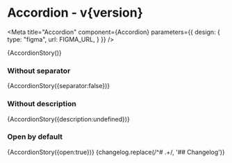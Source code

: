 


<h1>Accordion<span className="text-lg font-normal"> - v{version}</span></h1>

<Meta title="Accordion" component={Accordion} parameters={{
    design: {
      type: "figma",
      url: FIGMA_URL,
    }
  }} />

<Canvas withSource="none">
  <Story name="Accordion">
    {AccordionStory()}
  </Story>
</Canvas>

### Without separator

<Canvas withSource="none">
  <Story name="Accordion - No Separator">
    {AccordionStory({separator:false})}
  </Story>
</Canvas>

### Without description

<Canvas withSource="none">
  <Story name="Accordion - No Description">
    {AccordionStory({description:undefined})}
  </Story>
</Canvas>

### Open by default

<Canvas withSource="none">
  <Story name="Accordion - open">
    {AccordionStory({open:true})}
  </Story>
</Canvas>

<ArgsTable />

<Description>
  {changelog.replace(/^# .+/, '## Changelog')}
</Description>

